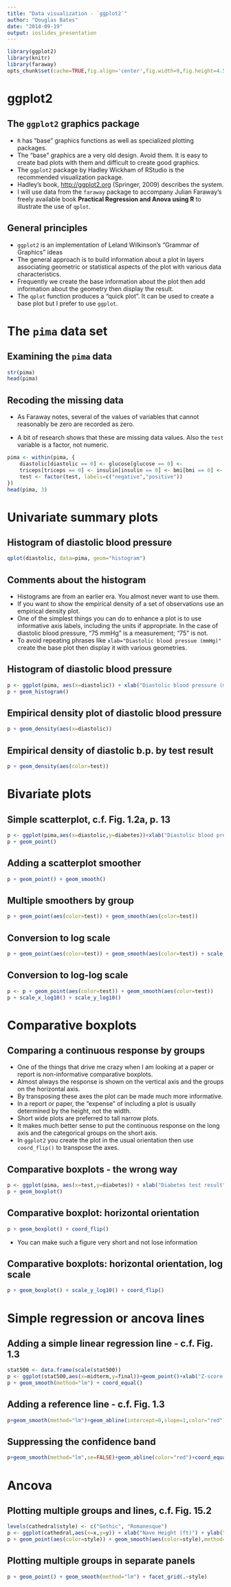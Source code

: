 ```yaml
---
title: "Data visualization - `ggplot2`"
author: "Douglas Bates"
date: "2014-09-19"
output: ioslides_presentation
---
```

```r
library(ggplot2)
library(knitr)
library(faraway)
opts_chunk$set(cache=TRUE,fig.align='center',fig.width=9,fig.height=4.5,warning=FALSE,message=FALSE)
```

# ggplot2

## The `ggplot2` graphics package
- `R` has "base" graphics functions as well as specialized plotting packages.
- The "base" graphics are a very old design.  Avoid them.  It is easy to create bad plots with them and difficult to create good graphics.
- The `ggplot2` package by Hadley Wickham of RStudio is the recommended visualization package.
- Hadley's book, [http://ggplot2.org](ggplot2: Elegant Graphics for Data Analysis) (Springer, 2009) describes the system.
- I will use data from the `faraway` package to accompany Julian Faraway's freely available book __Practical Regression and Anova using R__ to illustrate the use of `qplot`.

## General principles

- `ggplot2` is an implementation of Leland Wilkinson's "Grammar of Graphics" ideas
- The general approach is to build information about a plot in layers associating geometric or statistical aspects of the plot with various data characteristics.
- Frequently we create the base information about the plot then add information about the geometry then display the result.
- The `qplot` function produces a "quick plot".  It can be used to create a base plot but I prefer to use `ggplot`.

# The `pima` data set

## Examining the `pima` data

```r
str(pima)
head(pima)
```   

## Recoding the missing data
  
- As Faraway notes, several of the values of variables that cannot reasonably be zero are recorded as zero.

- A bit of research shows that these are missing data values. Also the `test` variable is a factor, not numeric.

```r
pima <- within(pima, {
    diastolic[diastolic == 0] <- glucose[glucose == 0] <-
    triceps[triceps == 0] <- insulin[insulin == 0] <- bmi[bmi == 0] <- NA
    test <- factor(test, labels=c("negative","positive"))
})
head(pima, 3)
```

# Univariate summary plots

## Histogram of diastolic blood pressure
```r
qplot(diastolic, data=pima, geom="histogram")
```

## Comments about the histogram

- Histograms are from an earlier era.  You almost never want to use them.
- If you want to show the empirical density of a set of observations use an empirical density plot.
- One of the simplest things you can do to enhance a plot is to use informative axis labels, including the units if appropriate. In the case of diastolic blood pressure, "75 mmHg" is a measurement; "75" is not.
- To avoid repeating phrases like `xlab="Diastolic blood pressue (mmHg)"` create the base plot then display it with various geometries.

## Histogram of diastolic blood pressure
```r
p <- ggplot(pima, aes(x=diastolic)) + xlab("Diastolic blood pressure (mmHg)")
p + geom_histogram()
```   

## Empirical density plot of diastolic blood pressure
```r
p + geom_density(aes(x=diastolic))
```   

## Empirical density of diastolic b.p. by test result
```r
p + geom_density(aes(color=test))
```   

# Bivariate plots

## Simple scatterplot, c.f. Fig. 1.2a, p. 13
```r
p <- ggplot(pima,aes(x=diastolic,y=diabetes))+xlab("Diastolic blood pressure (mmHg)")+ylab("Diabetes pedigree function")
p + geom_point()
```   

## Adding a scatterplot smoother
```r
p + geom_point() + geom_smooth()
```

## Multiple smoothers by group
```r
p + geom_point(aes(color=test)) + geom_smooth(aes(color=test))
```   

## Conversion to log scale
```r
p + geom_point(aes(color=test)) + geom_smooth(aes(color=test)) + scale_x_log10()
```

## Conversion to log-log scale
```r
p <- p + geom_point(aes(color=test)) + geom_smooth(aes(color=test))
p + scale_x_log10() + scale_y_log10()
```

# Comparative boxplots

## Comparing a continuous response by groups
- One of the things that drive me crazy when I am looking at a paper or report is non-informative comparative boxplots.
- Almost always the response is shown on the vertical axis and the groups on the horizontal axis.
- By transposing these axes the plot can be made much more informative.
- In a report or paper, the "expense" of including a plot is usually determined by the height, not the width.
- Short wide plots are preferred to tall narrow plots.
- It makes much better sense to put the continuous response on the long axis and the categorical groups on the short axis.
- In `ggplot2` you create the plot in the usual orientation then use `coord_flip()` to transpose the axes.

## Comparative boxplots - the wrong way
```r
p <- ggplot(pima, aes(x=test,y=diabetes)) + xlab("Diabetes test result") + ylab("Diabetes pedigree function")
p + geom_boxplot()
```   

## Comparative boxplot: horizontal orientation
```r
p + geom_boxplot() + coord_flip()
```
- You can make such a figure very short and not lose information

## Comparative boxplots: horizontal orientation, log scale
```r
p + geom_boxplot() + scale_y_log10() + coord_flip()
```   

# Simple regression or ancova lines

## Adding a simple linear regression line - c.f. Fig. 1.3
```r
stat500 <- data.frame(scale(stat500))
p <- ggplot(stat500,aes(x=midterm,y=final))+geom_point()+xlab("Z-score on midterm exam")+ylab("Z-score on final exam")
p + geom_smooth(method="lm") + coord_equal()
```  

## Adding a reference line - c.f. Fig. 1.3
```r
p+geom_smooth(method="lm")+geom_abline(intercept=0,slope=1,color="red")+coord_equal()
```

## Suppressing the confidence band
```r
p+geom_smooth(method="lm",se=FALSE)+geom_abline(color="red")+coord_equal()
```  

# Ancova

## Plotting multiple groups and lines, c.f. Fig. 15.2
```r
levels(cathedral$style) <- c("Gothic", "Romanesque")
p <- ggplot(cathedral,aes(x=x,y=y)) + xlab("Nave Height (ft)") + ylab("Total Length (ft)")
p + geom_point(aes(color=style)) + geom_smooth(aes(color=style),method="lm")
```   

## Plotting multiple groups in separate panels
```r
p + geom_point() + geom_smooth(method="lm") + facet_grid(.~style)
```   
